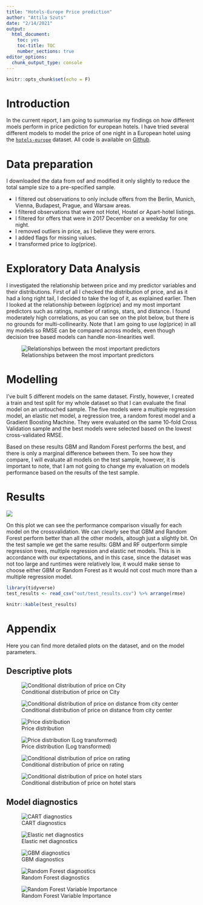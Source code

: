 ```yaml
---
title: "Hotels-Europe Price prediction"
author: "Attila Szuts"
date: "2/14/2021"
output: 
  html_document:
    toc: yes
    toc-title: TOC
    number_sections: true
editor_options: 
  chunk_output_type: console
---
```


```r
knitr::opts_chunk$set(echo = F)
```

# Introduction

In the current report, I am going to summarise my findings on how different moels perform in price pediction for european hotels. I have tried several different models to model the price of one night in a European hotel using the [`hotels-europe`](https://osf.io/r6uqb/) dataset. All code is available on [Github](https://github.com/szutsattila/da3-assignment3).

# Data preparation

I downloaded the data from osf and modified it only slightly to reduce the total sample size to a pre-specified sample.

-   I filtered out observations to only include offers from the Berlin, Munich, Vienna, Budapest, Prague, and Warsaw areas.
-   I filtered observations that were not Hotel, Hostel or Apart-hotel listings.
-   I filtered for offers that were in 2017 December on a weekday for one night.
-   I removed outliers in price, as I believe they were errors.
-   I added flags for missing values.
-   I transformed price to $log(\text{price})$.

# Exploratory Data Analysis

I investigated the relationship between price and my predictor variables and their distributions. First of all I checked the distribution of price, and as it had a long right tail, I decided to take the log of it, as explained earlier. Then I looked at the relationship between $log(\text{price})$ and my most important predictors such as ratings, number of ratings, stars, and distance. I found moderately high correlations, as you can see on the plot below, but there is no grounds for multi-collinearity. Note that I am going to use $log(\text{price})$ in all my models so RMSE can be compared across models, even though decision tree based models can handle non-linearities well.

![Relationships between the most important predictors](../out/pl_ggpairs.png)

# Modelling

I've built 5 different models on the same dataset. Firstly, however, I created a train and test split for my whole dataset so that I can evaluate the final model on an untouched sample. The five models were a multiple regression model, an elastic net model, a regression tree, a random forest model and a Gradient Boosting Machine. They were evaluated on the same 10-fold Cross Validation sample and the best models were selected based on the lowest cross-validated RMSE.

Based on these results GBM and Random Forest performs the best, and there is only a marginal difference between them. To see how they compare, I will evaluate all models on the test sample, however, it is important to note, that I am not going to change my evaluation on models performance based on the results of the test sample.

# Results

![](../out/pl_resample.png)

On this plot we can see the performance comparison visually for each model on the crossvalidation. We can clearly see that GBM and Random Forest perform better than all the other models, altough just a slightly bit. On the test sample we get the same results: GBM and RF outperform simple regression trees, multiple regression and elastic net models. This is in accordance with our expectations, and in this case, since the dataset was not too large and runtimes were relatively low, it would make sense to choose either GBM or Random Forest as it would not cost much more than a multiple regression model.

```r
library(tidyverse)
test_results <- read_csv("out/test_results.csv") %>% arrange(rmse)

```

```r
knitr::kable(test_results) 
```

# Appendix

Here you can find more detailed plots on the dataset, and on the model parameters.

## Descriptive plots

![Conditional distribution of price on City](../out/pl_price_city.png)

![Conditional distribution of price on distance from city center](../out/pl_price_distance.png)

![Price distribution](../out/pl_price_hist.png)

![Price distribution (Log transformed)](../out/pl_price_hist_log.png)

![Conditional distribution of price on rating](../out/pl_price_rating.png)

![Conditional distribution of price on hotel stars](../out/pl_price_stars.png)

## Model diagnostics

![CART diagnostics](../out/pl_model_cart.png)

![Elastic net diagnostics](../out/pl_model_enet.png)

![GBM diagnostics](../out/pl_model_gbm.png)

![Random Forest diagnostics](../out/pl_model_rf.png)

![Random Forest Variable Importance](../out/pl_model_rf_varimp.png)
